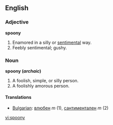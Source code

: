 ==English==

===Adjective===
'''spoony'''

# Enamored in a silly or [[sentimental]] way. 
# Feebly sentimental; gushy.

===Noun===
'''spoony (''archaic'')'''

# A foolish, simple, or silly person.
# A foolishly amorous person.

====Translations====
*[[Bulgarian]]: [[влюбен]] ''m'' (1), [[сантиментален]] ''m'' (2)

[[vi:spoony]]